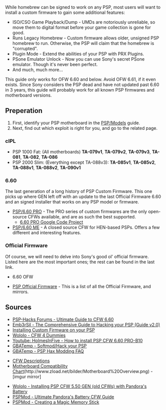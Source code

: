 While homebrew can be signed to work on any PSP, most users will want to install a custom firmware to gain some additional features:

* ISO/CSO Game Playback/Dump - UMDs are notoriously unreliable, so move them to digital format before your game collection is gone for good.
* Runs Legacy Homebrew - Custom firmware allows older, unsigned PSP homebrew to run. Otherwise, the PSP will claim that the homebrew is "corrupted".
* Plugin Mode - Extend the abilities of your PSP with PRX Plugins.
* PSone Emulator Unlock - Now you can use Sony's secret PSone emulator. Though it's never been perfect.
* And much, much more...

This guide only works for OFW 6.60 and below. Avoid OFW 6.61, if it even exists. Since Sony considers the PSP dead and have not updated past 6.60 in 3 years, this guide will probably work for all known PSP firmwares and motherboard versions.

==Preperation==

# First, identify your PSP motherboard in the [[PSP/Models]] guide.
# Next, find out which exploit is right for you, and go to the related page.

===cIPL===

* PSP 1000 Fat: (All motherboards) '''TA-079v1''', '''TA-079v2''', '''TA-079v3''', '''TA-081''', '''TA-082''', '''TA-086'''
* PSP 2000 Slim: (Everything except TA-088v3): '''TA-085v1''', '''TA-085v2''', '''TA-088v1''', '''TA-088v2''', '''TA-090v1'''

===6.60===

The last generation of a long history of PSP Custom Firmware. This one picks up where GEN left off with an update to the last Official Firmware 6.60 and an signed installer that works on any PSP model or firmware.

* [[PSP/6.60 PRO]] - The PRO series of custom firmwares are the only open-source CFWs available, and are as such the best supported.
** [http://code.google.com/p/procfw/ 6.60 PRO Google Code Project]
* [[PSP/6.60 ME]] - A closed source CFW for HEN-based PSPs. Offers a few different and interesting features.

===Official Firmware===

Of course, we will need to delve into Sony's good ol' official firmware. Listed here are the most important ones; the rest can be found in the last link.

* 6.60 OFW

* [[PSP Official Firmware]] - This is a list of all the Official Firmware, and mirrors.

==Sources==

* [http://forums.dashhacks.com/psp-tutorials-guides/299905-ultimate-guide-install-6-xx-pro-cfw-all-psp-models.html PSP-Hacks Forums - Ultimate Guide to CFW 6.60]
* [http://www.reddit.com/r/PSP/comments/q93x6/comprehensive_guide_to_hacking_your_psp_20/ Emb3rSil - The Comprehensive Guide to Hacking your PSP (Guide v2.0)]
* [http://e-1004.blogspot.com/2012/08/installing-custom-firmware-on-your-psp.html Installing Custom Firmware on your PSP]
* [http://wololo.net/cfw4dummies/ Wololo - CFW 4 Dummies]
* [http://www.youtube.com/watch?v=RNE70PFB2To Youtube: HolmesInFive - How to install PSP CFW 6.60 PRO-B10]
* [http://gbatemp.net/threads/how-to-softmod-hack-your-psp.293978/ GBATemp - Softmod/Hack your PSP]
* [http://gbatemp.net/threads/psp-hacking-modding-f-a-q-start-here.268289/ GBATemp - PSP Hax Modding FAQ]

* [http://gbatemp.net/threads/psp-custom-firmware-guide.293324/ CFW Descriptions]
* [http://i.imgur.com/57vj2.png Motherboard Compatibility Chart](http://www.zload.net/bilder/Motherboard%20Overview.png) - [imgur mirror]

* [http://wololo.net/talk/viewtopic.php?f=17&t=146 Wololo - Installing PSP CFW 5.50 GEN (old CFWs) with Pandora's Battery]
* [http://www.pspmod.com/forums/psp-guides-tutorials/72941-ultimate-psp-guide.html PSPMod - Ultimate Pandora's Battery CFW Guide]
* [http://www.pspmod.com/forums/psp-guides-tutorials/76284-guide-how-flash-6-60-me-1-8-any-firmware.html PSPMod - Creating a Magic Memory Stick]

